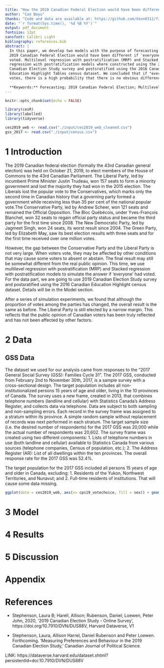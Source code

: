 ```yaml
---
title: "How the 2019 Canadian Federal Election would have been different if 'everyone' had voted"
author: "Cao Boyu"
thanks: "Code and data are available at: https://github.com/Xeon0312/final_report/"
date: "`r format(Sys.time(), '%d %B %Y')`"
output: pdf_document
fontsize: 12pt
sansfont: Calibri Light
bibliography: references.bib
abstract: |
  In this paper, we develop two models with the purpose of forecasting how the 
  2019 Canadian Federal Election would have been different if 'everyone' had 
  voted. Multilevel regression with postratification (MRP) and Stacked 
  regression with postratification models where constructed using the 2019 
  Canadian Election Study survey and postsratified using the 2016 Canadian 
  Education Highlight Tables census dataset. We concluded that if "everyone" 
  votes, there is a high probability that there is no obvious difference
  
  **Keywords:** Forecasting; 2019 Canadian Federal Election; Multilevel Regression with Poststratification; No different
---
```


```r
knitr::opts_chunk$set(echo = FALSE)

library(cesR)
library(labelled)
library(tidyverse)

ces2019_web <- read.csv("./input/ces2019_web_cleaned.csv")
gss_2017 <- read.csv("./input/census.csv")
```
# 1 Introduction
The 2019 Canadian federal election (formally the 43rd Canadian general election) was held on October 21, 2019, to elect members of the House of Commons to the 43rd Canadian Parliament. The Liberal Party, led by incumbent Prime Minister Justin Trudeau, won 157 seats to form a minority government and lost the majority they had won in the 2015 election. The Liberals lost the popular vote to the Conservatives, which marks only the second time in Canadian history that a governing party formed a government while receiving less than 35 per cent of the national popular vote.The Conservative Party, led by Andrew Scheer, won 121 seats and remained the Official Opposition. The Bloc Québécois, under Yves-François Blanchet, won 32 seats to regain official party status and became the third party for the first time since 2008. The New Democratic Party, led by Jagmeet Singh, won 24 seats, its worst result since 2004. The Green Party, led by Elizabeth May, saw its best election results with three seats and for the first time received over one million votes.

However, the gap between the Conservative Party and the Liberal Party is not very large. When voters vote, they may be affected by other conditions that may cause some voters to absent or abstain. The final result may still be somewhat different from the real public opinion. This time, we use multilevel regression with postratification (MRP) and Stacked regression with postratification models to simulate the answer if 'everyone' had voted. For the data part, we are going to use 2019 Canadian Election Study survey and postsratified using the 2016 Canadian Education Highlight census dataset. Details will be in the Model section.

After a series of simulation experiments, we found that although the proportion of votes among the parties has changed, the overall result is the same as before. The Liberal Party is still elected by a narrow margin. This reflects that the public opinion of Canadian voters has been truly reflected and has not been affected by other factors.

# 2 Data
## GSS Data
The dataset we used for our analysis came from responses to the "2017 General Social Survey (GSS): Families Cycle 31". The 2017 GSS, conducted from February 2nd to November 30th, 2017, is a sample survey with a cross-sectional design. The target population includes all non-institutionalized persons 15 years of age and older, living in the 10 provinces of Canada. The survey uses a new frame, created in 2013, that combines telephone numbers (landline and cellular) with Statistics Canada’s Address Register, and collects data via telephone. Data are subject to both sampling and non-sampling errors.
Each record in the survey frame was assigned to a stratum within its province. A simple random sample
without replacement of records was next performed in each stratum. The target sample size (i.e. the desired number of respondents) for the 2017 GSS was 20,000 while the actual number of respondents was 20,602.
The survey frame was created using two different components:
1. Lists of telephone numbers in use (both landline and cellular) available to Statistics Canada from
various sources (telephone companies, Census of population, etc.);
2. The Address Register (AR): List of all dwellings within the ten provinces.
The overall response rate for the 2017 GSS was 52.4%.

The target population for the 2017 GSS included all persons 15 years of age and older in Canada,
excluding:
1. Residents of the Yukon, Northwest Territories, and Nunavut; and
2. Full-time residents of institutions.
That will cause some data missing.


```r
ggplot(data = ces2019_web, aes(x= cps19_votechoice, fill = sex)) + geom_bar() + coord_flip()
```

# 3 Model

# 4 Results

# 5 Discussion

\pagebreak

# Appendix

\pagebreak

# References

- Stephenson, Laura B; Harell, Allison; Rubenson, Daniel; Loewen, Peter John, 2020, '2019 Canadian Election Study - Online Survey', https://doi.org/10.7910/DVN/DUS88V, Harvard Dataverse, V1

- Stephenson, Laura, Allison Harrel, Daniel Rubenson and Peter Loewen. Forthcoming. 'Measuring Preferences and Behaviour in the 2019 Canadian Election Study,' Canadian Journal of Political Science.

LINK: https://dataverse.harvard.edu/dataset.xhtml?persistentId=doi:10.7910/DVN/DUS88V